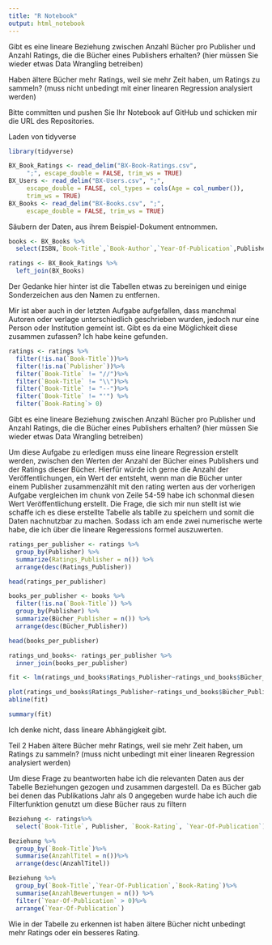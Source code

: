 ```yaml
---
title: "R Notebook"
output: html_notebook
---
```

Gibt es eine lineare Beziehung zwischen Anzahl Bücher pro Publisher und Anzahl Ratings, die die Bücher eines Publishers erhalten? (hier müssen Sie wieder etwas Data Wrangling betreiben)

Haben ältere Bücher mehr Ratings, weil sie mehr Zeit haben, um Ratings zu sammeln? (muss nicht unbedingt mit einer linearen Regression analysiert werden)

Bitte committen und pushen Sie Ihr Notebook auf GitHub und schicken mir die URL des Repositories.

Laden von tidyverse
```r
library(tidyverse)
```
```r
BX_Book_Ratings <- read_delim("BX-Book-Ratings.csv", 
     ";", escape_double = FALSE, trim_ws = TRUE)
BX_Users <- read_delim("BX-Users.csv", ";", 
     escape_double = FALSE, col_types = cols(Age = col_number()), 
     trim_ws = TRUE)
BX_Books <- read_delim("BX-Books.csv", ";", 
     escape_double = FALSE, trim_ws = TRUE)
```

Säubern der Daten, aus ihrem Beispiel-Dokument entnommen.

```r
books <- BX_Books %>%
  select(ISBN,`Book-Title`,`Book-Author`,`Year-Of-Publication`,Publisher)
```


```r
ratings <- BX_Book_Ratings %>%
  left_join(BX_Books)
```

Der Gedanke hier hinter ist die Tabellen etwas zu bereinigen und einige Sonderzeichen aus den Namen zu entfernen.

Mir ist aber auch in der letzten Aufgabe aufgefallen, dass manchmal Autoren oder verlage unterschiedlich geschrieben wurden, jedoch nur eine Person oder Institution gemeint ist. Gibt es da eine Möglichkeit diese zusammen zufassen? Ich habe keine gefunden.
```r
ratings <- ratings %>%
  filter(!is.na(`Book-Title`))%>%
  filter(!is.na(`Publisher`))%>%
  filter(`Book-Title` != "//")%>%
  filter(`Book-Title` != "\\")%>%
  filter(`Book-Title` != "--")%>%
  filter(`Book-Title` != "'") %>%
  filter(`Book-Rating`> 0)

```

Gibt es eine lineare Beziehung zwischen Anzahl Bücher pro Publisher und Anzahl Ratings, die die Bücher eines Publishers erhalten? (hier müssen Sie wieder etwas Data Wrangling betreiben)


Um diese Aufgabe zu erledigen muss eine lineare Regression erstellt werden, zwischen den Werten der Anzahl der Bücher eines Publishers und der Ratings dieser Bücher. Hierfür würde ich gerne die Anzahl der Veröffentlichungen, ein Wert der entsteht, wenn man die Bücher unter einem Publisher zusammenzählt mit den rating werten aus der vorherigen Aufgabe vergleichen im chunk von Zeile 54-59 habe ich schonmal diesen Wert Veröffentlichung erstellt. Die Frage, die sich mir nun stellt ist wie schaffe ich es diese erstellte Tabelle als tablle zu speichern und somit die Daten nachnutzbar zu machen. Sodass ich am ende zwei numerische werte habe, die ich über die lineare Regeressions formel auszuwerten.

```r
ratings_per_publisher <- ratings %>%
  group_by(Publisher) %>%
  summarize(Ratings_Publisher = n()) %>%
  arrange(desc(Ratings_Publisher))
```

```r
head(ratings_per_publisher)
```
```r
books_per_publisher <- books %>%
  filter(!is.na(`Book-Title`)) %>%
  group_by(Publisher) %>%
  summarize(Bücher_Publisher = n()) %>%
  arrange(desc(Bücher_Publisher))
```
```r
head(books_per_publisher)
```
```r
ratings_und_books<- ratings_per_publisher %>%
  inner_join(books_per_publisher)
```
```r
fit <- lm(ratings_und_books$Ratings_Publisher~ratings_und_books$Bücher_Publisher)
```
```r
plot(ratings_und_books$Ratings_Publisher~ratings_und_books$Bücher_Publisher)
abline(fit)
```
```r
summary(fit)
```
Ich denke nicht, dass lineare Abhängigkeit gibt.

Teil 2
Haben ältere Bücher mehr Ratings, weil sie mehr Zeit haben, um Ratings zu sammeln? (muss nicht unbedingt mit einer linearen Regression analysiert werden)

Um diese Frage zu beantworten habe ich die relevanten Daten aus der Tabelle Beziehungen gezogen und zusammen dargestell. Da es Bücher gab bei denen das Publikations Jahr als 0 angegeben wurde habe ich auch die Filterfunktion genutzt um diese Bücher raus zu filtern
```r
Beziehung <- ratings%>%
  select(`Book-Title`, Publisher, `Book-Rating`, `Year-Of-Publication`)

```

```r
Beziehung %>%
  group_by(`Book-Title`)%>%
  summarise(AnzahlTitel = n())%>%
  arrange(desc(AnzahlTitel))
```


```r
Beziehung %>%
  group_by(`Book-Title`,`Year-Of-Publication`,`Book-Rating`)%>%
  summarise(AnzahlBewertungen = n()) %>%
  filter(`Year-Of-Publication` > 0)%>%
  arrange(`Year-Of-Publication`)
```

Wie in der Tabelle zu erkennen ist haben ältere Bücher nicht unbedingt mehr Ratings oder ein besseres Rating.

